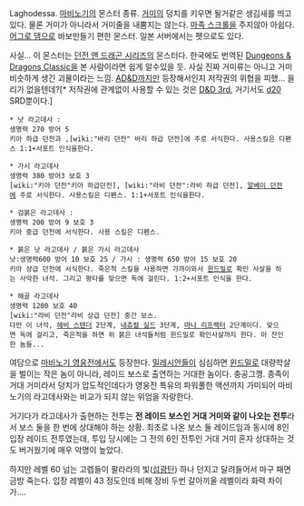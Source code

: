 Laghodessa. [[마비노기]]의 몬스터 종류. [[거미]]의 덩치를 키우면 될거같은 생김새를 띄고있다. 물론 거미가 아니라서 거미줄을 내뿜지는 않는다. [[마족 스크롤]]을 주지않아 아쉽다. [[어그로 댐]]으로 바보만들기 편한 몬스터. 일본 서버에서는 펫으로도 있다.

사실... 이 몬스터는 [[던전 앤 드래곤 시리즈]]의 몬스터다. 한국에도 번역된 [[Dungeons & Dragons Classic]]을 본 사람이라면 쉽게 알수있을 듯. 사실 진짜 거미류는 아니고 거미 비슷하게 생긴 괴물이라는 느낌. [[AD&D]]까지만 등장해서인지 저작권의 위협을 피했... 을리가 없을텐데?[* 저작권에 관계없이 사용할 수 있는 것은 [[D&D 3rd]], 거기서도 [[d20]] SRD뿐이다.]



 * 낫 라고데사 : 
 생명력 270 방어 5
 키아 하급 던전과 ,[wiki:"바리 던전" 바리 하급 던전]에 주로 서식한다. 사용스킬은 디펜스 1:1+서포트 인식을한다. 

 * 가시 라고데사
 생명력 380 방어3 보호 3
 [wiki:"키아 던전"키아 하급던전], [wiki:"라비 던전":라비 하급 던전], [[알베이 던전]]에 주로 서식한다. 사용스킬은 디펜스. 1:1+서포트 인식을한다. 

 * 검붉은 라고데사 : 
 생명력 200 방어 9 보호 3
 키아 중급 던전에 서식한다. 사용 스킬은 디펜스. 

 * 붉은 낫 라고데사 / 붉은 가시 라고데사
 낫:생명력600 방어 10 보호 25 / 가시 : 생명력 650 방어 15 보호 20
 키아 상급 던전에 서식한다. 죽은척 스킬을 사용하면 가까이와서 [[윈드밀]]로 확인 사살을 하는 사악한 녀석. 그리고 평타를 맞으면 독에 걸린다. 1:2+서포트 인식을 한다. 

 * 해골 라고데사
 생명력 1200 보호 40
 [wiki:"라비 던전"라비 상급 던전] 중간 보스. 
 다만 이 녀석, [[헤비 스탠더]] 2단계, [[내츄럴 실드]] 3단계, [[마나 리프랙터]] 2단계이다. 맞으면 독에 걸리고, 죽은척을 하면 위 붉은 녀석들처럼 윈드밀로 확인사살까지 한다. 아 잔인한 놈들...

여담으로 [[마비노기 영웅전]]에서도 등장한다. [[밀레시안]]들이 심심하면 [[윈드밀]]로 대량학살을 벌이는 작은 놈이 아니라, 레이드 보스로 출연하는 거대한 놈이다. 충공그깽. 종족이 거대 거미라서 덩치가 압도적인데다가 영웅전 특유의 파워풀한 액션까지 가미되어 마비노기의 라고데사와는 비교가 되지 않는 위엄을 자랑한다. 

거기다가 라고데사가 출현하는 전투는 '''전 레이드 보스인 거대 거미와 같이 나오는 전투'''라서 보스 둘을 한 번에 상대해야 하는 상황. 최초로 나온 보스 둘 레이드임과 동시에 8인 입장 레이드 전투였는데, 투입 당시에는 그 전의 6인 전투인 거대 거미 혼자 상대하는 것도 버거웠기에 매우 악명이 높았다.

하지만 레벨 60 넘는 고렙들이 팔라라의 빛([[섬광탄]]) 하나 던지고 달려들어서 마구 패면 금방 죽는다. 입장 레벨이 43 정도인데 비해 장비 두번 갈아끼울 레벨이라 화력 차이가….

